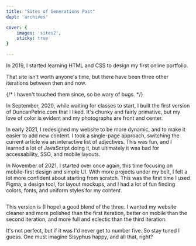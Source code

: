 ```yaml
---
title: "Sites of Generations Past"
dept: 'archives'

cover: {
    images: 'sites2',
    sticky: true
}

---
```



In 2019, I started learning HTML and CSS to design my first online portfolio.

That site isn't worth anyone's time, but there have been three other iterations between then and now.

{/* I haven't touched them since, so be wary of bugs. */}

In September, 2020, while waiting for classes to start, I built the first version of DuncanPetrie.com that I liked. It's chunky and fairly primative, but my love of color is evident and my photographs are front and center.

In early 2021, I redesigned my website to be more dynamic, and to make it easier to add new content. I took a single-page approach, switching the current article via an interactive list of adjectives. This was fun, and I learned a lot of JavaScript doing it, but ultimately it was bad for accessability, SSO, and mobile layouts. 

In November of 2021, I started over once again, this time focusing on mobile-first design and simple UI. With more projects under my belt, I felt a lot more confident about starting from scratch. This was the first time I used Figma, a design tool, for layout mockups, and I had a lot of fun finding colors, fonts, and uniform styles for my content.

<Img imgKey="sites1" mobileOnly />

This version is (I hope) a good blend of the three. I wanted my website cleaner and more polished than the first iteration, better on mobile than the second iteration, and more full and eclectic than the third iteration.

It's not perfect, but if it was I'd never get to number five. So stay tuned I guess. One must imagine Sisyphus happy, and all that, right? 
